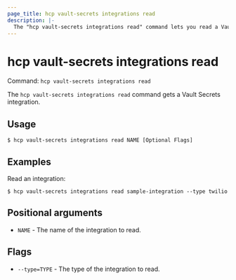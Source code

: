 ```yaml
---
page_title: hcp vault-secrets integrations read
description: |-
  The "hcp vault-secrets integrations read" command lets you read a Vault Secrets integration.
---
```


# hcp vault-secrets integrations read

Command: `hcp vault-secrets integrations read` 

The `hcp vault-secrets integrations read` command gets a Vault Secrets
integration.

## Usage

```shell-session
$ hcp vault-secrets integrations read NAME [Optional Flags]
```

## Examples

Read an integration:

```shell-session
$ hcp vault-secrets integrations read sample-integration --type twilio
```

## Positional arguments

- `NAME` - The name of the integration to read.

## Flags

- `--type=TYPE` - The type of the integration to read.

